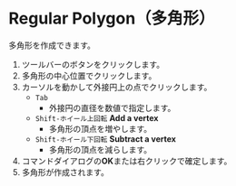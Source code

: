 
# Regular Polygon（多角形）

<Reference shortcut='' command='Regular Polygon' button='ツールバー' />

多角形を作成できます。

1. ツールバーのボタンをクリックします。
2. 多角形の中心位置でクリックします。
3. カーソルを動かして外接円上の点でクリックします。
   - `Tab` 
      - 外接円の直径を数値で指定します。
   - `Shift-ホイール上回転` **Add a vertex**
      - 多角形の頂点を増やします。
   - `Shift-ホイール下回転` **Subtract a vertex**
      - 多角形の頂点を減らします。
4. コマンドダイアログの**OK**または右クリックで確定します。
5. 多角形が作成されます。